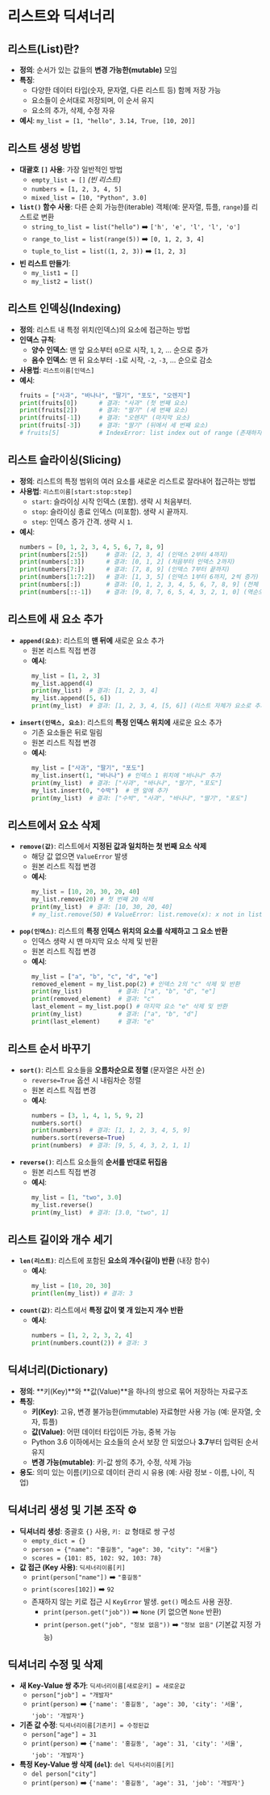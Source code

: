 
# 리스트와 딕셔너리


## 리스트(List)란?

* **정의**: 순서가 있는 값들의 **변경 가능한(mutable)** 모임
* **특징**:
    * 다양한 데이터 타입(숫자, 문자열, 다른 리스트 등) 함께 저장 가능
    * 요소들이 순서대로 저장되며, 이 순서 유지
    * 요소의 추가, 삭제, 수정 자유
* **예시**: `my_list = [1, "hello", 3.14, True, [10, 20]]`



## 리스트 생성 방법

* **대괄호 `[]` 사용**: 가장 일반적인 방법
    * `empty_list = []` *(빈 리스트)*
    * `numbers = [1, 2, 3, 4, 5]`
    * `mixed_list = [10, "Python", 3.0]`
* **`list()` 함수 사용**: 다른 순회 가능한(iterable) 객체(예: 문자열, 튜플, `range`)를 리스트로 변환
    * `string_to_list = list("hello")`  ➡️  `['h', 'e', 'l', 'l', 'o']`
    * `range_to_list = list(range(5))`  ➡️  `[0, 1, 2, 3, 4]`
    * `tuple_to_list = list((1, 2, 3))`  ➡️  `[1, 2, 3]`
* **빈 리스트 만들기**:
    * `my_list1 = []`
    * `my_list2 = list()`



## 리스트 인덱싱(Indexing)

* **정의**: 리스트 내 특정 위치(인덱스)의 요소에 접근하는 방법
* **인덱스 규칙**:
    * **양수 인덱스**: 맨 앞 요소부터 `0`으로 시작, `1`, `2`, ... 순으로 증가
    * **음수 인덱스**: 맨 뒤 요소부터 `-1`로 시작, `-2`, `-3`, ... 순으로 감소
* **사용법**: `리스트이름[인덱스]`
* **예시**:
    ```python
    fruits = ["사과", "바나나", "딸기", "포도", "오렌지"]
    print(fruits[0])      # 결과: "사과" (첫 번째 요소)
    print(fruits[2])      # 결과: "딸기" (세 번째 요소)
    print(fruits[-1])     # 결과: "오렌지" (마지막 요소)
    print(fruits[-3])     # 결과: "딸기" (뒤에서 세 번째 요소)
    # fruits[5]           # IndexError: list index out of range (존재하지 않는 인덱스 접근 시 오류)
    ```



## 리스트 슬라이싱(Slicing)

* **정의**: 리스트의 특정 범위의 여러 요소를 새로운 리스트로 잘라내어 접근하는 방법
* **사용법**: `리스트이름[start:stop:step]`
    * `start`: 슬라이싱 시작 인덱스 (포함). 생략 시 처음부터.
    * `stop`: 슬라이싱 종료 인덱스 (미포함). 생략 시 끝까지.
    * `step`: 인덱스 증가 간격. 생략 시 `1`.
* **예시**:
    ```python
    numbers = [0, 1, 2, 3, 4, 5, 6, 7, 8, 9]
    print(numbers[2:5])     # 결과: [2, 3, 4] (인덱스 2부터 4까지)
    print(numbers[:3])      # 결과: [0, 1, 2] (처음부터 인덱스 2까지)
    print(numbers[7:])      # 결과: [7, 8, 9] (인덱스 7부터 끝까지)
    print(numbers[1:7:2])   # 결과: [1, 3, 5] (인덱스 1부터 6까지, 2씩 증가)
    print(numbers[:])       # 결과: [0, 1, 2, 3, 4, 5, 6, 7, 8, 9] (전체 복사)
    print(numbers[::-1])    # 결과: [9, 8, 7, 6, 5, 4, 3, 2, 1, 0] (역순으로)
    ```



## 리스트에 새 요소 추가

* **`append(요소)`**: 리스트의 **맨 뒤에** 새로운 요소 추가
    * 원본 리스트 직접 변경
    * **예시**:
        ```python
        my_list = [1, 2, 3]
        my_list.append(4)
        print(my_list)  # 결과: [1, 2, 3, 4]
        my_list.append([5, 6])
        print(my_list)  # 결과: [1, 2, 3, 4, [5, 6]] (리스트 자체가 요소로 추가)
        ```
* **`insert(인덱스, 요소)`**: 리스트의 **특정 인덱스 위치에** 새로운 요소 추가
    * 기존 요소들은 뒤로 밀림
    * 원본 리스트 직접 변경
    * **예시**:
        ```python
        my_list = ["사과", "딸기", "포도"]
        my_list.insert(1, "바나나") # 인덱스 1 위치에 "바나나" 추가
        print(my_list)  # 결과: ["사과", "바나나", "딸기", "포도"]
        my_list.insert(0, "수박")  # 맨 앞에 추가
        print(my_list)  # 결과: ["수박", "사과", "바나나", "딸기", "포도"]
        ```



## 리스트에서 요소 삭제

* **`remove(값)`**: 리스트에서 **지정된 값과 일치하는 첫 번째 요소 삭제**
    * 해당 값 없으면 `ValueError` 발생
    * 원본 리스트 직접 변경
    * **예시**:
        ```python
        my_list = [10, 20, 30, 20, 40]
        my_list.remove(20) # 첫 번째 20 삭제
        print(my_list)  # 결과: [10, 30, 20, 40]
        # my_list.remove(50) # ValueError: list.remove(x): x not in list
        ```
* **`pop(인덱스)`**: 리스트의 **특정 인덱스 위치의 요소를 삭제하고 그 요소 반환**
    * 인덱스 생략 시 맨 마지막 요소 삭제 및 반환
    * 원본 리스트 직접 변경
    * **예시**:
        ```python
        my_list = ["a", "b", "c", "d", "e"]
        removed_element = my_list.pop(2) # 인덱스 2의 "c" 삭제 및 반환
        print(my_list)          # 결과: ["a", "b", "d", "e"]
        print(removed_element)  # 결과: "c"
        last_element = my_list.pop() # 마지막 요소 "e" 삭제 및 반환
        print(my_list)          # 결과: ["a", "b", "d"]
        print(last_element)     # 결과: "e"
        ```



## 리스트 순서 바꾸기

* **`sort()`**: 리스트 요소들을 **오름차순으로 정렬** (문자열은 사전 순)
    * `reverse=True` 옵션 시 내림차순 정렬
    * 원본 리스트 직접 변경
    * **예시**:
        ```python
        numbers = [3, 1, 4, 1, 5, 9, 2]
        numbers.sort()
        print(numbers)  # 결과: [1, 1, 2, 3, 4, 5, 9]
        numbers.sort(reverse=True)
        print(numbers)  # 결과: [9, 5, 4, 3, 2, 1, 1]
        ```
* **`reverse()`**: 리스트 요소들의 **순서를 반대로 뒤집음**
    * 원본 리스트 직접 변경
    * **예시**:
        ```python
        my_list = [1, "two", 3.0]
        my_list.reverse()
        print(my_list)  # 결과: [3.0, "two", 1]
        ```


## 리스트 길이와 개수 세기

* **`len(리스트)`**: 리스트에 포함된 **요소의 개수(길이) 반환** (내장 함수)
    * **예시**:
        ```python
        my_list = [10, 20, 30]
        print(len(my_list)) # 결과: 3
        ```
* **`count(값)`**: 리스트에서 **특정 값이 몇 개 있는지 개수 반환**
    * **예시**:
        ```python
        numbers = [1, 2, 2, 3, 2, 4]
        print(numbers.count(2)) # 결과: 3
        ```



## 딕셔너리(Dictionary)

* **정의**: **키(Key)**와 **값(Value)**을 하나의 쌍으로 묶어 저장하는 자료구조
* **특징**:
    * **키(Key)**: 고유, 변경 불가능한(immutable) 자료형만 사용 가능 (예: 문자열, 숫자, 튜플)
    * **값(Value)**: 어떤 데이터 타입이든 가능, 중복 가능
    * Python 3.6 이하에서는 요소들의 순서 보장 안 되었으나 **3.7**부터 입력된 순서 유지
    * **변경 가능(mutable)**: 키-값 쌍의 추가, 수정, 삭제 가능
* **용도**: 의미 있는 이름(키)으로 데이터 관리 시 유용 (예: 사람 정보 - 이름, 나이, 직업)



## 딕셔너리 생성 및 기본 조작 ⚙️

* **딕셔너리 생성**: 중괄호 `{}` 사용, `키: 값` 형태로 쌍 구성
    * `empty_dict = {}`
    * `person = {"name": "홍길동", "age": 30, "city": "서울"}`
    * `scores = {101: 85, 102: 92, 103: 78}`
* **값 접근 (Key 사용)**: `딕셔너리이름[키]`
    * `print(person["name"])`  ➡️  `"홍길동"`
    * `print(scores[102])`   ➡️  `92`
    * 존재하지 않는 키로 접근 시 `KeyError` 발생. `get()` 메소드 사용 권장.
        * `print(person.get("job"))` ➡️ `None` (키 없으면 `None` 반환)
        * `print(person.get("job", "정보 없음"))` ➡️ `"정보 없음"` (기본값 지정 가능)


## 딕셔너리 수정 및 삭제 ️

* **새 Key-Value 쌍 추가**: `딕셔너리이름[새로운키] = 새로운값`
    * `person["job"] = "개발자"`
    * `print(person)`  ➡️  `{'name': '홍길동', 'age': 30, 'city': '서울', 'job': '개발자'}`
* **기존 값 수정**: `딕셔너리이름[기존키] = 수정된값`
    * `person["age"] = 31`
    * `print(person)`  ➡️  `{'name': '홍길동', 'age': 31, 'city': '서울', 'job': '개발자'}`
* **특정 Key-Value 쌍 삭제 (`del`)**: `del 딕셔너리이름[키]`
    * `del person["city"]`
    * `print(person)`  ➡️  `{'name': '홍길동', 'age': 31, 'job': '개발자'}`

